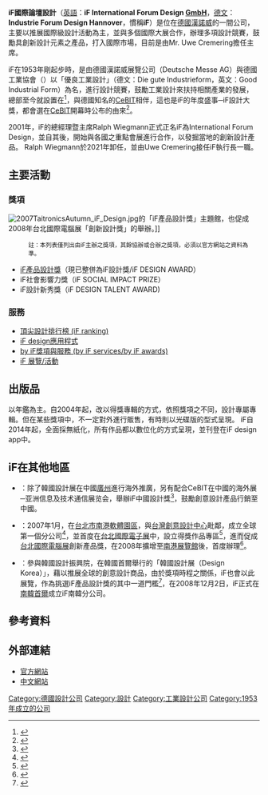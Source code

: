{{infobox Company
| company_name = iF國際論壇設計有限公司
| company_name_en = iF International Forum Design GmbH
| company_logo = [[File:International_Forum_Design.svg|120px]]
| company_type = 
| company_slogan = 
| market_information = 
| abbreviated_name = iF design
| foundation = 1953年
| location = {{GER}}[[漢諾威|漢諾威]]
| zip_code = 30521
| area_served = 
| telephone_no = 
| key_people = 主席：Uwe Cremering
| industry = [[設計|設計]]產業
| products = 設計相關活動<br/>設計相關商展
| services = 設計獎項<br/>設計產業會議
| homepage = http://www.ifdesign.com/
| width = 250px
}}
'''iF國際論壇設計'''（[[英語|英語]]：'''iF International Forum Design [[GmbH|GmbH]]'''，[[德文|德文]]：'''Industrie Forum Design Hannover'''，慣稱'''iF'''）是位在[[德國|德國]][[漢諾威|漢諾威]]的一間公司，主要以推展國際級設計活動為主，並與多個國際大展合作，辦理多項設計競賽，鼓勵具創新設計元素之產品，打入國際市場，目前是由Mr. Uwe Cremering擔任主席。

iF在1953年剛起步時，是由德國漢諾威展覽公司（Deutsche Messe AG）與德國工業協會（{{link-de|Bundesverband der Deutschen Industrie|Bundesverband der Deutschen Industrie}}）以「優良工業設計」（德文：Die gute Industrieform，英文：Good Industrial Form）為名，進行設計競賽，鼓勵工業設計來扶持相關產業的發展，總部至今就設置在{{link-en|漢諾威會展中心|Hanover fairground}}<ref>{{Cite web|url=http://www.cci.org.tw/show_case/show_case_detail.asp?sqno=76|date=2007年7月10日|title=龔書章－以意識體驗空間|accessdate=2008年7月28日}}{{dead link|date=2017年12月 |bot=InternetArchiveBot |fix-attempted=yes }}</ref>，與德國知名的[[CeBIT|CeBIT]]相伴，這也是iF的年度盛事─iF設計大獎，都會選在[[CeBIT|CeBIT]]開幕時公布的由來<ref>{{Cite web|url=http://www.3d3d.cn/news/sjhz/2007-07-23/951.html|date=2007年7月23日|title=德国漢諾威設計論壇（IF论坛）|accessdate=2008年7月28日|archive-url=https://web.archive.org/web/20080203135439/http://www.3d3d.cn/news/sjhz/2007-07-23/951.html|archive-date=2008年2月3日|dead-url=yes}}</ref>。

2001年，iF的總經理暨主席Ralph Wiegmann正式正名iF為International Forum Design，並自其後，開始與各國之重點會展進行合作，以發掘當地的創新設計產品。
Ralph Wiegmann於2021年卸任，並由Uwe Cremering接任iF執行長一職。

==主要活動==
===獎項===
[[File:2007TaitronicsAutumn_iF_Design.jpg|thumb]]的「iF產品設計獎」主題館，也促成2008年台北國際電腦展「創新設計獎」的舉辦。]]
:<small>註：本列表僅列出由iF主辦之獎項，其餘協辦或合辦之獎項，必須以官方網站之資料為準。</small>
*[[iF產品設計獎|iF產品設計獎]]（現已整併為iF設計獎/iF DESIGN AWARD）
*iF社會影響力獎（iF SOCIAL IMPACT PRIZE）
*iF設計新秀獎（iF DESIGN TALENT AWARD)

===服務===
* [https://ifdesign.com/en/winner-ranking/wdi-ranking-overview 頂尖設計排行榜 (iF ranking)] {{Wayback|url=https://ifdesign.com/en/winner-ranking/wdi-ranking-overview |date=20220518184901 }}
* [https://ifdesign.com/en/if-design-app iF design應用程式] {{Wayback|url=https://ifdesign.com/en/if-design-app |date=20220503075352 }}
* [https://ifdesign.com/en/organized-by-if by iF獎項與服務 (by iF services/by iF awards)] {{Wayback|url=https://ifdesign.com/en/organized-by-if |date=20220224093120 }}
* [https://ifdesign.com/en/if-exhibitions iF 展覽/活動] {{Wayback|url=https://ifdesign.com/en/if-exhibitions |date=20220224093120 }}

==出版品==
以年鑑為主。自2004年起，改以得獎專輯的方式，依照獎項之不同，設計專屬專輯。但在某些獎項中，不一定對外進行販售，有時則以光碟版的型式呈現。
iF自2014年起，全面採無紙化，所有作品都以數位化的方式呈現，並刊登在iF design app中。

==iF在其他地區==
*{{CHNML}}：除了韓國設計展在中國[[廣州|廣州]]進行海外推廣，另有配合CeBIT在中國的海外展─亚洲信息及技术通信展览会，舉辦iF中國設計獎<ref>{{Cite news|url=http://hard.zol.com.cn/2005/0511/169559.shtml|title=iF中国大奖聚集人气 亚洲CeBIT关注商业设计|date=2005年5月11日|accessdate=2008年7月28日|archive-date=2016年3月4日|archive-url=https://web.archive.org/web/20160304084941/http://hard.zol.com.cn/2005/0511/169559.shtml|dead-url=no}}</ref>，鼓勵創意設計產品行銷至中國。
*{{TWN}}：2007年1月，在[[台北市|台北市]][[南港軟體園區|南港軟體園區]]，與[[台灣創意設計中心|台灣創意設計中心]]毗鄰，成立全球第一個分公司<ref>{{Cite news|url=http://www.libertytimes.com.tw/2007/new/jul/18/today-e3.htm|title=台灣創意產業 iF設計獎發光|date=2007年7月18日|publisher=[[自由時報|自由時報]]|author=高嘉和|accessdate=2008年7月28日|deadurl=yes|archiveurl=https://web.archive.org/web/20120529065325/http://www.libertytimes.com.tw/2007/new/jul/18/today-e3.htm|archivedate=2012年5月29日}}</ref>，並首度在[[台北國際電子展|台北國際電子展]]中，設立得獎作品專區<ref>{{cite news|url=http://news.epochtimes.com/b5/7/10/8/n1860697.htm|title=台北秋季電子展明登場 首創iF設計獎專區|author=楊淑閔|publisher=[[中央通訊社|中央通訊社]]|date=2007年10月8日|accessdate=2008年7月28日}}</ref>，進而促成[[台北國際電腦展|台北國際電腦展]]創新產品獎，在2008年擴增至[[南港展覽館|南港展覽館]]後，首度辦理<ref>{{cite news|url=http://news.epochtimes.com/b5/8/6/2/n2140129.htm|title=台北國際電腦展明登場 創新設計獎今揭曉|author=黃淑芳|publisher=[[中央通訊社|中央通訊社]]|date=2008年6月2日|accessdate=2008年7月28日|archive-date=2008年6月7日|archive-url=https://web.archive.org/web/20080607170502/http://news.epochtimes.com/b5/8/6/2/n2140129.htm|dead-url=no}}</ref>。
*{{KOR}}：參與韓國設計振興院，在韓國首爾舉行的「韓國設計展（Design Korea）」，藉以推展全球的創意設計商品，由於獎項時程之關係，iF也會以此展覽，作為挑選iF產品設計獎的其中一道門檻<ref>{{Cite news|url=http://mobile.21tx.com/2005/12/26/11145.html|title=世界优秀设计集合 韩国手机设计展新品曝光|date=2005年12月26日|accessdate=2008年7月28日|archive-date=2019年8月1日|archive-url=https://web.archive.org/web/20190801163157/http://mobile.21tx.com/2005/12/26/11145.html|dead-url=no}}</ref>，在2008年12月2日，iF正式在[[南韓|南韓]][[首爾|首爾]]成立iF南韓分公司。

==參考資料==
{{Reflist}}
==外部連結==
{{Wikinews|國際設計論壇與Designhouse合作 在南韓設立新據點}}
{{Commonscat|International Forum Design}}
*[http://www.ifdesign.com/ 官方網站] {{Wayback|url=http://www.ifdesign.com/ |date=20220611203435 }}
*[http://www.ifdesignasia.com/ 中文網站] {{Wayback|url=http://www.ifdesignasia.com/ |date=20220414035658 }} 

{{Authority control}}
[[Category:德國設計公司|Category:德國設計公司]]
[[Category:設計|Category:設計]]
[[Category:工業設計公司|Category:工業設計公司]]
[[Category:1953年成立的公司|Category:1953年成立的公司]]